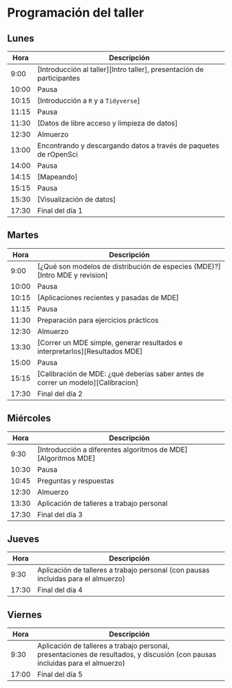 # Programación del taller

## Lunes

Hora  Descripción
----  ----
9:00  [Introducción al taller][Intro taller], presentación de participantes
10:00 Pausa
10:15 [Introducción a `R` y a `Tidyverse`]
11:15 Pausa
11:30 [Datos de libre acceso y limpieza de datos]
12:30 Almuerzo
13:00 Encontrando y descargando datos a través de paquetes de rOpenSci
14:00 Pausa
14:15 [Mapeando]
15:15 Pausa
15:30 [Visualización de datos]
17:30 Final del día 1



## Martes
Hora  Descripción
----  ----
9:00  [¿Qué son modelos de distribución de especies (MDE)?][Intro MDE y revision]
10:00 Pausa
10:15 [Aplicaciones recientes y pasadas de MDE]
11:15 Pausa
11:30 Preparación para ejercicios prácticos
12:30 Almuerzo
13:30 [Correr un MDE simple, generar resultados e interpretarlos][Resultados MDE]
15:00 Pausa
15:15 [Calibración de MDE: ¿qué deberías saber antes de correr un modelo][Calibracion]
17:30 Final del día 2

## Miércoles
Hora  Descripción
----  ----
9:30  [Introducción a diferentes algoritmos de MDE][Algoritmos MDE]
10:30 Pausa
10:45 Preguntas y respuestas
12:30 Almuerzo
13:30 Aplicación de talleres a trabajo personal
17:30 Final del día 3


## Jueves
Hora  Descripción
----  ----
9:30  Aplicación de talleres a trabajo personal (con pausas incluidas para el almuerzo)
17:30 Final del día 4


## Viernes
Hora  Descripción
----  ----
9:30  Aplicación de talleres a trabajo personal, presentaciones de resultados, y discusión (con pausas incluidas para el almuerzo)
17:00 Final del día 5
